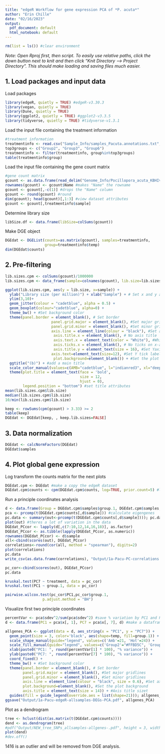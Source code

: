 ```yaml
---
title: "edgeR Workflow for gene expression PCA of *P. acuta*"
author: "Erin Chille"
date: "02/16/2023"
output:
  pdf_document: default
  html_notebook: default
---
```



```r
rm(list = ls()) #clear environment
```

*Note: Open Rproj first, then script. To easily use relative paths, click the down button next to knit and then click "Knit Directory --> Project Directory". This should make loading and saving files much easier.*

## 1. Load packages and input data

Load packages
```r
library(edgeR, quietly = TRUE) #edgeR-v3.30.3
library(vegan, quietly = TRUE)
library(Dune, quietly = TRUE)
library(ggplot2, quietly = TRUE) #ggplot2-v3.3.5
library(tidyverse, quietly = TRUE) #tidyverse-v1.3.1
```

Load the input file containing the treatment information
```r
#treatment information
treatmentinfo <- read.csv("Sample_Info/samples_Pacuta.annotations.txt", header = TRUE, sep = "\t", fileEncoding="UTF-8-BOM") #read in file
top3groups <- c("Group2", "Group3", "Group6")
treatmentinfo <- filter(treatmentinfo, group%in%top3groups)
table(treatmentinfo$group)
```

Load the input file containing the gene count matrix
```r
#gene count matrix
gcount <- as.data.frame(read_delim("Genome_Info/Pocillopora_acuta_KBHIv2.gentrome.fa.gz.salmon.numreads.matrix", delim = "\t", col_names = TRUE, show_col_types = FALSE), fileEncoding="UTF-8-BOM") #read in file
rownames(gcount) <- gcount$Name #makes "Name" the rowname
gcount <- gcount[,-c(1)] #drops the "Name" column
gcount <- round(gcount) #round 
dim(gcount); head(gcount)[,1:3] #view dataset attributes
gcount <- gcount[,treatmentinfo$sample]
```

Determine library size
```r
libSize.df <- data.frame(libSize=colSums(gcount))
```

Make DGE object
```r
DGEdat <- DGEList(counts=as.matrix(gcount), samples=treatmentinfo,
                  group=treatmentinfo$temp)
dim(DGEdat$counts)
```

## 2. Pre-filtering
```r
lib.sizes.cpm <- colSums(gcount)/1000000
lib.sizes.cpm <- data_frame(sample=colnames(gcount), lib.size=lib.sizes.cpm)

ggplot(lib.sizes.cpm, aes(y = lib.size, x=sample)) +
  ylab("Library size (per million)") + xlab("Sample") + # Set x and y axis labels
  ylim(3,10)+
  geom_jitter(colour = "cadetblue", alpha = 0.5) +
  geom_boxplot(colour="cadetblue", alpha=0) + 
  theme_bw() + #Set background color
  theme(panel.border = element_blank(), # Set border
                     panel.grid.major = element_blank(), #Set major gridlines
                     panel.grid.minor = element_blank(), #Set minor gridlines
                     axis.line = element_line(colour = "black"), #Set axes color
                      axis.title.x = element_blank(), # No axis title
                      axis.text.x = element_text(color = "White"), #White-out the x-axis label
                      axis.ticks.x = element_blank(), # No ticks on x-axis
                      axis.title.y = element_text(size = 16), #Set Yaxis label size
                     axis.text=element_text(size=12), #Set Y tick label size
                      plot.background=element_blank()) + #Set the plot background
  ggtitle("(b)") + #add a main title
  scale_color_manual(values=c(AMB="cadetblue", l="indianred3", xl="deeppink4")) + #set treatment colors
  theme(plot.title = element_text(face = 'bold', 
                                  size = 12, 
                                  hjust = 0),
        legend.position = "bottom") #set title attributes
mean(lib.sizes.cpm$lib.size)
median(lib.sizes.cpm$lib.size)
10/min(lib.sizes.cpm$lib.size)

keep <- rowSums(cpm(gcount) > 3.33) >= 2
table(keep)
DGEdat <- DGEdat[keep, , keep.lib.sizes=FALSE]
```

##  3. Data normalization  
```r
DGEdat <- calcNormFactors(DGEdat)
DGEdat$samples
```

##  4. Plot global gene expression  

Log transform the counts matrix for the next plots
```r
DGEdat.cpm <- DGEdat #make a copy the edgeR dataset
DGEdat.cpm$counts <- cpm(DGEdat.cpm$counts, log=TRUE, prior.count=5) #log transform the copy for the next plots
```

Run a principle coordinates analysis
```r
d <- data.frame(Group = DGEdat.cpm$samples$group.1, DGEdat.cpm$samples, name = colnames(DGEdat.cpm$counts)) #make a dataframe containing all plotting info
pca <- prcomp(t(DGEdat.cpm$counts[,d$sample])) #calculate eigengenes
pc.data <- summary(out<-prcomp(t(DGEdat.cpm$counts[,d$sample]))); pc.data
plot(out) #theres a lot of variation in the data
DGEdat_PCcor <- lapply(d[,c(7:10,12,14,16,18)], as.factor)
DGEdat_PCcor <- as.tibble(lapply(DGEdat_PCcor, as.numeric))
rownames(DGEdat_PCcor) <- d$sample
all<-cbind(scores(out), DGEdat_PCcor)
correlations<-round(cor(all, method = "spearman"), digits=2)
plot(correlations)
pc.data
write_csv(as.data.frame(correlations), "Output/1a-Pacu-PC-correlations.csv")

pc_cor<-cbind(scores(out), DGEdat_PCcor)
pc.data

kruskal.test(PC7 ~ treatment, data = pc_cor)
kruskal.test(PC1 ~ group.1, data = pc_cor)

pairwise.wilcox.test(pc_cor$PC1,pc_cor$group.1,
                 p.adjust.method = "BH")
```
Visualize first two principle coordinates
```r
percentVar <- pca$sdev^2/sum(pca$sdev^2) #save % variation by PC1 and PC2
d <- data.frame(PC1 = pca$x[, 1], PC7 = pca$x[, 7], d) #make a dataframe containing all plotting info

allgenes_PCA <- ggplot(data = d, aes_string(x = "PC1", y = "PC7")) + 
  geom_point(size = 3, color='black', aes(shape=temp, fill=group.1)) +
  scale_shape_manual(guide="legend", values=c('Amb'=21, 'Hot'=24)) +
  scale_fill_manual(guide="legend", values=c('Group2'="#FFBD5C", 'Group3'="#B873FF", 'Group6'="#4EB900")) +
  xlab(paste0("PC1: ", round(percentVar[1] * 100), "% variance")) +
  ylab(paste0("PC7: ", round(percentVar[7] * 100), "% variance")) +
  coord_fixed() +
  theme_bw() + #Set background color
  theme(panel.border = element_blank(), # Set border
        panel.grid.major = element_blank(), #Set major gridlines
        panel.grid.minor = element_blank(), #Set minor gridlines
        axis.line = element_line(colour = "black", size = 0.6), #Set axes color
        plot.background=element_blank(), #Set the plot background
        axis.title = element_text(size = 14)) + #Axis title sizet
  guides(fill = guide_legend(override.aes = list(shape=21))); allgenes_PCA
ggsave("Output/1a-Pacu-edgeR-allsamples-DEGs-PCA.pdf", allgenes_PCA)

```

Plot as a dendrogram
```r
tree <- hclust(dist(as.matrix(t(DGEdat.cpm$counts))))
dend <- as.dendrogram(tree)
#pdf("Output/NEW_tree_SNPs_allsamples-allgenes-.pdf", height = 3, width = 20)
plot(dend)
#dev.off()
```

1416 is an outlier and will be removed from DGE analysis.